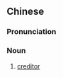 ==Chinese==
{{zh-forms|s=债权人|type=21}}

===Pronunciation===
{{zh-pron
|m=zhàiquánrén
|c=zaai3 kyun4 jan4
|mn=chè-khoân-jîn
|cat=n
}}

===Noun===
{{zh-noun}}

# {{lb|zh|law}} [[creditor]]